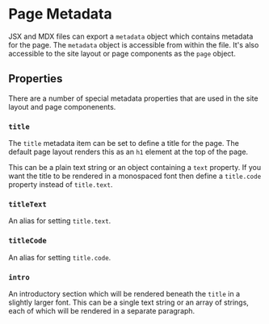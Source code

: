 
# Page Metadata

JSX and MDX files can export a `metadata` object which contains metadata for
the page.  The `metadata` object is accessible from within the file.  It's
also accessible to the site layout or page components as the `page` object.

<Example
  Component={MetaComp}
  code={MetaCode}
  language="mdx"
/>

## Properties

There are a number of special metadata properties that are used in the site
layout and page componenents.

### `title`

The `title` metadata item can be set to define a title for the page.  The
default page layout renders this as an `h1` element at the top of the page.

This can be a plain text string or an object containing a `text` property.
If you want the title to be rendered in a monospaced font then define a
`title.code` property instead of `title.text`.

### `titleText`

An alias for setting `title.text`.

### `titleCode`

An alias for setting `title.code`.

### `intro`

An introductory section which will be rendered beneath the `title` in a
slightly larger font.  This can be a single text string or an array of
strings, each of which will be rendered in a separate paragraph.